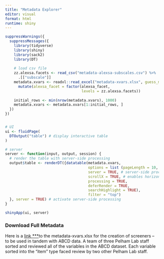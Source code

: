 ```yaml
---
title: "Metadata Explorer"
editor: visual
format: html
runtime: shiny
---
```


```r
suppressWarnings({
  suppressMessages({
    library(tidyverse)
    library(shiny)
    library(sack2)
    library(DT)
    
    # load csv file
    zz.alexsa.facets <- read_csv("metadata-alexsa-subscales.csv") %>%
      .[["subscale"]]
    metadata.xvars <- readxl::read_excel("metadata-xvars.xlsx", guess_max = 1e6) %>% 
      mutate(alexsa_facet = factor(alexsa_facet,
                                   levels = zz.alexsa.facets))
    
    initial_rows <- min(nrow(metadata.xvars), 1000)
    metadata.xvars <- metadata.xvars[1:initial_rows, ]
  })
})


# UI
ui <- fluidPage(
  DTOutput("table") # display interactive table
)

# server
server <- function(input, output, session) {
  # render the table with server-side processing
  output$table <- renderDT({datatable(metadata.xvars,
                                      options = list (pageLength = 10,
                                      server = TRUE, # server-side processing
                                      scrollX = TRUE, # enables horizontal scrolling
                                      processing = TRUE,
                                      deferRender = TRUE,
                                      searchHighlight = TRUE),
                                      filter = "top")
  }, server = TRUE) # activate server-side processing
}

shinyApp(ui, server)
```

### Download Full Metadata

Here is a [link \*\*\*](https://www.w3.org/WAI/ER/tests/xhtml/testfiles/resources/pdf/dummy.pdf)to the metadata-xvars.xlsx for the creation of screeners – to be used in tandem with ABCD data. A team of three Pelham Lab staff sorted and reviewed all of the variables in the ABCD dataset. Each variable sorted into the "item" type faced review by two other Pelham Lab staff.
